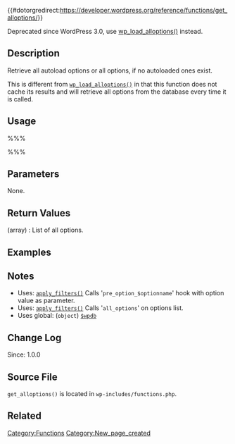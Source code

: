 {{#dotorgredirect:https://developer.wordpress.org/reference/functions/get_alloptions/}}

{{Deprecated}}

Deprecated since WordPress 3.0, use [[Function_Reference/wp_load_alloptions| wp_load_alloptions()]] instead.

== Description ==
Retrieve all autoload options or all options, if no autoloaded ones exist.

This is different from [[Function_Reference/wp_load_alloptions|<tt>wp_load_alloptions()</tt>]] in that this function does not cache its results and will retrieve all options from the database every time it is called.

== Usage ==
%%%<?php get_alloptions() ?>%%%

== Parameters ==
None.

== Return Values ==
; (array) : List of all options.

== Examples ==
<!-- Need creative examples. Feel free to link to external examples. -->

== Notes ==
* Uses: [[Function_Reference/apply_filters|<tt>apply_filters()</tt>]] Calls '<tt>pre_option_$optionname</tt>' hook with option value as parameter.
* Uses: [[Function_Reference/apply_filters|<tt>apply_filters()</tt>]] Calls '<tt>all_options</tt>' on options list.
* Uses global: (<tt>object</tt>) [[Class Reference/wpdb|<tt>$wpdb</tt>]]

== Change Log ==
Since: 1.0.0

== Source File ==
<!-- Need links to current source code files -->
<tt>get_alloptions()</tt> is located in <tt>wp-includes/functions.php</tt>.

== Related ==
<!--
    To Do:
    Need to find related functions.
    Need to create groups of functions and create templates to add them to a page quickly.
    Some functions may be related to many groups of functions.
-->

{{Tag Footer}}

[[Category:Functions]]
[[Category:New_page_created]]